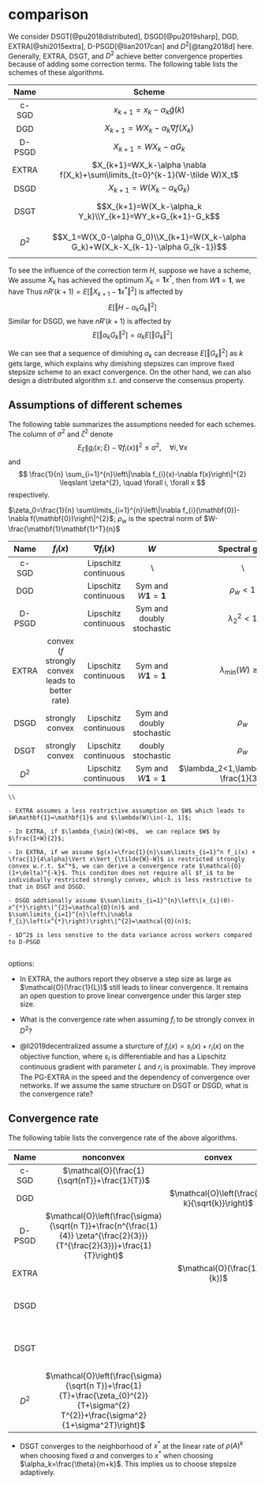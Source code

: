 # comparison

We consider DSGT[@pu2018distributed], DSGD[@pu2019sharp], DGD, EXTRA[@shi2015extra], D-PSGD[@lian2017can] and $D^2$[@tang2018d] here. Generally, EXTRA, DSGT, and $D^2$ achieve better convergence properties because of adding some correction terms. The following table lists the schemes of these algorithms. 


|  Name  | Scheme                                                       |
| :----: | :----------------------------------------------------------: |
| c-SGD  | $x_{k+1}=x_k-\alpha_k\tilde g(k)$                            |
|  DGD   | $X_{k+1}=WX_k-\alpha_k\nabla f(X_k)$                         |
| D-PSGD | $X_{k+1}=WX_{k}-\alpha G_k$                                  |
| EXTRA  | $X_{k+1}=WX_k-\alpha \nabla f(X_k)+\sum\limits_{t=0}^{k-1}(W-\tilde W)X_t$ |
|  DSGD  | $X_{k+1}=W(X_k-\alpha_{k}G_k)$                               |
|  DSGT  | $$X_{k+1}=W(X_k-\alpha_k Y_k)\\Y_{k+1}=WY_k+G_{k+1}-G_k$$      |
| $D^2$  | $$X_1=W(X_0-\alpha G_0)\\X_{k+1}=W(X_k-\alpha G_k)+W(X_k-X_{k-1}-\alpha G_{k-1})$$ |

To see the influence of the correction term $H$, suppose we have a scheme, 
\begin{equation}
X_{k+1}=W(X_k-\alpha_k G_k+H)
(\#eq:Hcor)
\end{equation}
We assume $X_k$ has achieved the optimum $X_k=\mathbf{1}{x^*}$, then from $W\mathbf{1}=\mathbf{1}$, we have 
\begin{align}
X_{k+1}=\mathbf{1}x^*-\alpha_kWG_k+WH
\end{align}
Thus $nR'(k+1)=E\left[\Vert X_{k+1}-\mathbf{1}x^*\Vert^2\right]$ is affected by 
$$
E\left[\Vert H-\alpha_k G_k\Vert^2\right]
$$
Similar for DSGD, we have $nR'(k+1)$ is affected by 
$$
E\left[\Vert\alpha_k G_k\Vert^2 \right]=\alpha_k E\left[\Vert G_k\Vert^2 \right]
$$

We can see that a sequence of dimishing $\alpha_k$ can decrease $E\left[\Vert G_k\Vert^2 \right]$ as $k$ gets large, which explains why dimishing stepsizes can improve fixed stepsize scheme to an exact convergence. On the other hand, we can also design a distributed algorithm $s.t.$
\begin{equation}
E\left[\Vert H-\alpha_k G_k\Vert^2\right]\leq \left[\Vert\alpha_k G_k\Vert^2 \right]
(\#eq:design)
\end{equation}
and conserve the consensus property.

## Assumptions of different schemes

The following table summarizes the assumptions needed for each schemes. The column of $\sigma^2$ and $\zeta^2$ denote 
$$
E_{\xi }\left\|g_{i}(x ; \xi)-\nabla f_{i}(x)\right\|^{2} \leqslant \sigma^{2}, \quad \forall i, \forall x
$$
and 
$$
\frac{1}{n} \sum_{i=1}^{n}\left\|\nabla f_{i}(x)-\nabla f(x)\right\|^{2} \leqslant \zeta^{2}, \quad \forall i, \forall x
$$
respectively.

$\zeta_0=\frac{1}{n} \sum\limits_{i=1}^{n}\left\|\nabla f_{i}(\mathbf{0})-\nabla f(\mathbf{0})\right\|^{2}$; $\rho_w$ is the spectral norm of $W-\frac{\mathbf{1}\mathbf{1}^T}{n}$


|  Name  |                     $f_i(x)$                      |   $\nabla f_i(x)$    |               $W$                |                Spectral gap                |  $\sigma^2$  |  $\zeta^2$   |
| :----: | :-----------------------------------------------: | :------------------: | :------------------------------: | :----------------------------------------: | :----------: | :----------: |
| c-SGD  |                                                   | Lipschitz continuous |           $\backslash$           |                $\backslash$                | $\backslash$ | $\backslash$ |
|  DGD   |                                                   | Lipschitz continuous | Sym and $W\mathbf{1}=\mathbf{1}$ |                 $\rho_w<1$                 | $\backslash$ | $\backslash$ |
| D-PSGD |                                                   | Lipschitz continuous |    Sym and doubly stochastic     |   $\lambda_2^2<1$    |      Y       |      Y       |
| EXTRA  | convex ($f$ strongly convex leads to better rate) | Lipschitz continuous | Sym and $W\mathbf{1}=\mathbf{1}$ |           $\lambda_\min(W)\geq0$           | $\backslash$ | $\backslash$ |
|  DSGD  |                  strongly convex                  | Lipschitz continuous |    Sym and doubly stochastic     |                  $\rho_w$                  |      Y       |      N       |
|  DSGT  |                  strongly convex                  | Lipschitz continuous |        doubly stochastic         |                  $\rho_w$                  |      Y       |      N       |
| $D^2$  |                                                   | Lipschitz continuous | Sym and $W\mathbf{1}=\mathbf{1}$ | $\lambda_2<1,\lambda_\min\geq-\frac{1}{3}$ |      Y       |  $\zeta_0$   |


```remark
\\

- EXTRA assumes a less restrictive assumption on $W$ which leads to $W\mathbf{1}=\mathbf{1}$ and $\lambda(W)\in(-1, 1]$;

- In EXTRA, if $\lambda_{\min}(W)<0$,  we can replace $W$ by $\frac{I+W}{2}$;

- In EXTRA, if we assume $g(x)=\frac{1}{n}\sum\limits_{i=1}^n f_i(x) + \frac{1}{4\alpha}\Vert x\Vert_{\tilde{W}-W}$ is restricted strongly convex w.r.t. $x^*$, we can derive a convergence rate $\mathcal{O}(1+\delta)^{-k}$. This conditon does not require all $f_i$ to be individually restricted strongly convex, which is less restrictive to that in DSGT and DSGD.

- DSGD addtionally assume $\sum\limits_{i=1}^{n}\left\|x_{i}(0)-x^{*}\right\|^{2}=\mathcal{O}(n)$ and $\sum\limits_{i=1}^{n}\left\|\nabla f_{i}\left(x^{*}\right)\right\|^{2}=\mathcal{O}(n)$;

- $D^2$ is less senstive to the data variance across workers compared to D-PSGD


```

options:

- In EXTRA, the authors report they observe a step size as large as $\mathcal{O}(\frac{1}{L})$ still leads to linear convergence. It remains an open question to prove linear convergence under this larger step size.

- What is the convergence rate when assuming $f_i$ to be strongly convex in $D^2$?

- @li2019decentralized assume a sturcture of $f_i(x)=s_i(x)+r_i(x)$ on the objective function, where $s_i$ is differentiable and has a Lipschitz continuous gradient with parameter $L$ and $r_i$ is proximable. They improve The PG-EXTRA in the speed and the dependency of convergence over networks. If we assume the same structure on DSGT or DSGD, what is the convergence rate?


## Convergence rate

The following table lists the convergence rate of the above algorithms. 

|  Name  |                          nonconvex                           |                      convex                      |                       strongly convex                        |
| :----: | :----------------------------------------------------------: | :----------------------------------------------: | :----------------------------------------------------------: |
| c-SGD  |        $\mathcal{O}(\frac{1}{\sqrt{nT}}+\frac{1}{T})$        |                                                  |          $\mathcal{O}(\frac{1}{nk}+\frac{1}{k^2})$           |
|  DGD   |                                                              | $\mathcal{O}\left(\frac{\ln k}{\sqrt{k}}\right)$ |                                                              |
| D-PSGD | $\mathcal{O}\left(\frac{\sigma}{\sqrt{n T}}+\frac{n^{\frac{1}{4}} \zeta^{\frac{2}{3}}}{T^{\frac{2}{3}}}+\frac{1}{T}\right)$ |                                                  |                                                              |
| EXTRA  |                                                              |            $\mathcal{O}(\frac{1}{k})$            |                $\mathcal{O}((1+\delta)^{-k})$                |
|  DSGD  |                                                              |                                                  | $\mathcal{O}\left(\frac{1}{nk}+\frac{1}{k^{1.5}}+\frac{1}{k^2}\right)$ |
|  DSGT  |                                                              |                                                  | $\mathcal{O}\left(\frac{1}{nk} +\frac{1}{k^{\theta\mu}}+\frac{1}{k^2} \right)$ |
| $D^2$  | $\mathcal{O}\left(\frac{\sigma}{\sqrt{n T}}+\frac{1}{T}+\frac{\zeta_{0}^{2}}{T+\sigma^{2} T^{2}}+\frac{\sigma^2}{1+\sigma^2T}\right)$ |                                                  |                                                              |



* DSGT converges to the neighborhood of $x^*$ at the linear rate of $\rho(A)^k$ when choosing fixed $\alpha$ and converges to $x^*$ when choosing $\alpha_k=\frac{\theta}{m+k}$. This implies us to choose stepsize adaptively.

  

